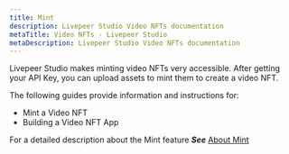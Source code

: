 ```yaml
---
title: Mint
description: Livepeer Studio Video NFTs documentation
metaTitle: Video NFTs - Livepeer Studio
metaDescription: Livepeer Studio Video NFTs documentation
---
```


Livepeer Studio makes minting video NFTs very accessible. After getting your API Key, you can upload assets to mint them to create a video NFT.

The following guides provide information and instructions for:

- Mint a Video NFT
- Building a Video NFT App

For a detailed description about the Mint feature **_See_** [About Mint](/core-concepts/mint)
